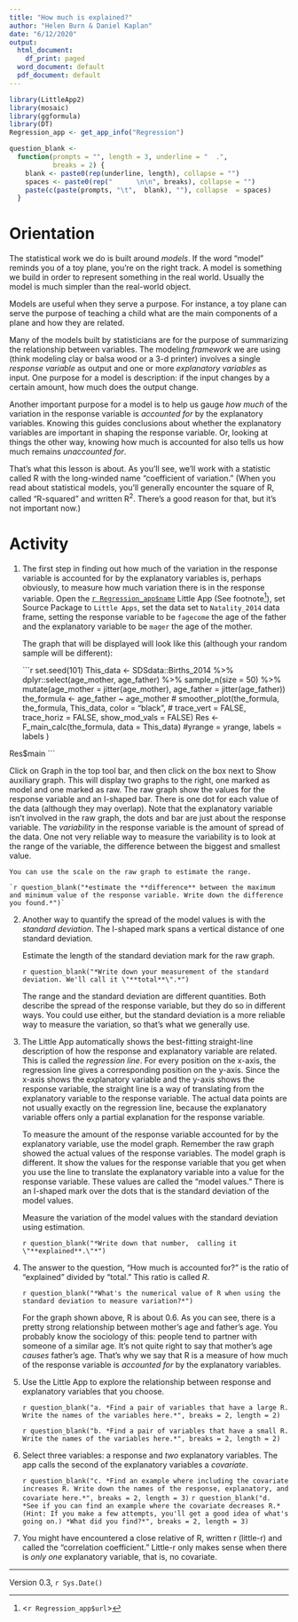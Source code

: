```yaml
---
title: "How much is explained?"
author: "Helen Burn & Daniel Kaplan"
date: "6/12/2020"
output:
  html_document:
    df_print: paged
  word_document: default
  pdf_document: default
---
```


```r
library(LittleApp2)
library(mosaic)
library(ggformula)
library(DT)
Regression_app <- get_app_info("Regression")

question_blank <-
  function(prompts = "", length = 3, underline = "  .",
           breaks = 2) {
    blank <- paste0(rep(underline, length), collapse = "")
    spaces <- paste0(rep("      \n\n", breaks), collapse = "")
    paste(c(paste(prompts, "\t",  blank), ""), collapse  = spaces)
  }
```

# Orientation

The statistical work we do is built around *models*. If the word "model" reminds you of a toy plane, you're on the right track. A model is something we build in order to represent something in the real world. Usually the model is much simpler than the real-world object. 

Models are useful when they serve a purpose. For instance, a toy plane can serve the purpose of teaching a child what are the main components of a plane and how they are related. 

Many of the models built by statisticians are for the purpose of summarizing the relationship between variables. The modeling *framework* we are using (think modeling clay or balsa wood or a 3-d printer) involves a single *response variable* as output and one or more *explanatory variables* as input. One purpose for a model is description: if the input changes by a certain amount, how much does the output change.

Another important purpose for a model is to help us gauge *how much* of the variation in the response variable is *accounted for* by the explanatory  variables. Knowing this guides conclusions about whether the explanatory variables are important in shaping the response variable. Or, looking at things the other way, knowing how much is accounted for also tells us how much remains *unaccounted for*.

That's what this lesson is about. As you'll see, we'll work with a statistic called R with the long-winded name "coefficient of variation."  (When you read about statistical models, you'll generally encounter the square of R, called "R-squared" and written R^2^. There's a good reason for that, but it's not important now.)

# Activity

1. The first step in finding out how much of the variation in the response variable is accounted for by the explanatory variables is, perhaps obviously, to measure how much variation there is in the response variable. Open the [`r Regression_app$name`](`r Regression_app$url`) Little App (See footnote^[<`r Regression_app$url`>]), set Source Package to `Little Apps`, set the data set to `Natality_2014` data frame, setting the response variable to be `fagecome` the age of the father and the explanatory variable to be `mager` the age of the mother. 

    The graph that will be displayed will look like this (although your random sample will be different):

    ```r
set.seed(101)
This_data <- SDSdata::Births_2014 %>% dplyr::select(age_mother, age_father) %>% sample_n(size = 50) %>%
  mutate(age_mother = jitter(age_mother), age_father = jitter(age_father))
the_formula <- age_father ~ age_mother
# smoother_plot(the_formula, the_formula, This_data, color = "black", 
#              trace_vert = FALSE, trace_horiz = FALSE, show_mod_vals = FALSE)
Res <- F_main_calc(the_formula, data = This_data) 
            #yrange = yrange, labels = labels )

Res$main
```

Click on Graph in the top tool bar, and then click on the box next to Show auxiliary graph. This will display two graphs to the right, one marked as model and one marked as raw.   The raw graph show the values for the response variable and an I-shaped bar. There is one dot for each value of the data (although they may overlap). Note that the explanatory variable isn't involved in the raw graph, the dots and bar are just about the  response  variable. The *variability* in the response variable is the amount of spread of the data. One not very reliable way to measure the variability is to look at the range of the variable, the difference between the biggest and smallest value.

    You can use the scale on the raw graph to estimate the range.

    `r question_blank("*estimate the **difference** between the maximum and minimum value of the response variable. Write down the difference you found.*")`

2. Another way to quantify the spread of the model values is with the *standard deviation*. The I-shaped mark spans a vertical distance of one standard deviation.

   Estimate the length of the standard deviation mark for the raw graph. 
    
   `r question_blank("*Write down your measurement of the standard deviation. We'll call it \"**total**\".*")`

    The range and the standard deviation are different quantities. Both describe the spread of the response variable, but they do so in different ways. You could use either,  but the standard deviation is a more reliable way to measure the variation, so that's what we generally use.

3. The Little App automatically shows the best-fitting  straight-line description of how the response and explanatory variable are related. This is called the *regression line*. For every position on the x-axis, the regression line gives a corresponding position on the y-axis. Since the x-axis shows the explanatory variable and the y-axis shows the response variable, the straight line is a way of translating from the explanatory variable to the response variable. The actual data points are not usually exactly on the regression line, because the explanatory variable offers only a partial explanation for the response variable. 

    To measure the amount of the response variable accounted for by the explanatory variable, use  the model graph. Remember the raw graph showed the actual values of the response variables. The  model graph is different. It show the values for the response variable that you get when you use the line to translate the explanatory variable into a value for the response variable. These values are called the "model values." There is an I-shaped mark over the dots that is the standard deviation of the model values.  

    Measure the variation of the model values with the standard deviation using estimation.
    
    `r question_blank("*Write down that number,  calling it \"**explained**.\"*")`

3. The answer to the question, "How much is accounted for?" is the ratio of "explained" divided by "total."  This ratio is called *R*.

    `r question_blank("*What's the numerical value of R when using the standard deviation to measure variation?*")`
    
    For the graph shown above, R is about 0.6. As you can see, there is a pretty strong relationship between mother's age and father's age. You probably know the sociology of this: people tend to partner with someone of a similar age. It's not quite right to say that mother's age *causes* father's age. That's why we say  that R is a measure of how much of the response variable is *accounted for* by the explanatory variables. 

4. Use the Little App to explore the relationship between response and explanatory variables that you choose. 

    `r question_blank("a. *Find a pair of variables that have a large R. Write the names of the variables here.*", breaks = 2, length = 2)`
        
    `r question_blank("b. *Find a pair of variables that have a small R. Write the names of the variables here.*", breaks = 2, length = 2)`
      
5. Select three variables: a response and *two* explanatory variables. The app calls the second of the explanatory variables a *covariate*. 
    
    `r question_blank("c. *Find an example where including the covariate increases R. Write down the names of the response, explanatory, and covariate here.*", breaks = 2, length = 3)`
    `r question_blank("d. *See if you can find an example where the covariate decreases R.* (Hint: If you make a few attempts, you'll get a good idea of what's going on.) *What did you find?*", breaks = 2, length = 3)`
        
6. You might have encountered a close relative of R, written r (little-r) and called the "correlation coefficient." Little-r only makes sense when there is *only one* explanatory variable, that is, no covariate. 

----------------------

Version 0.3, `r Sys.Date()`
